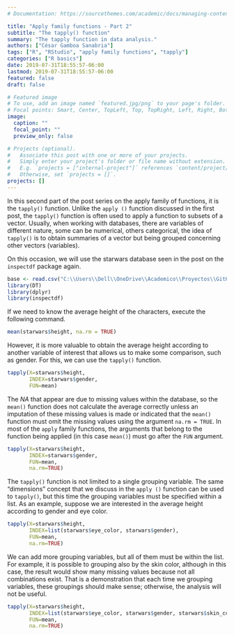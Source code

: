 ```yaml
---
# Documentation: https://sourcethemes.com/academic/docs/managing-content/

title: "Apply family functions - Part 2"
subtitle: "The tapply() function"
summary: "The tapply function in data analysis."
authors: ["César Gamboa Sanabria"]
tags: ["R", "RStudio", "apply family functions", "tapply"]
categories: ["R basics"]
date: 2019-07-31T18:55:57-06:00
lastmod: 2019-07-31T18:55:57-06:00
featured: false
draft: false

# Featured image
# To use, add an image named `featured.jpg/png` to your page's folder.
# Focal points: Smart, Center, TopLeft, Top, TopRight, Left, Right, BottomLeft, Bottom, BottomRight.
image:
  caption: ""
  focal_point: ""
  preview_only: false

# Projects (optional).
#   Associate this post with one or more of your projects.
#   Simply enter your project's folder or file name without extension.
#   E.g. `projects = ["internal-project"]` references `content/project/deep-learning/index.md`.
#   Otherwise, set `projects = []`.
projects: []
---
```


In this second part of the post series on the apply family of functions, it is the `tapply()` function. Unlike the `apply ()` function discussed in the first post, the `tapply()` function is often used to apply a function to subsets of a vector. Usually, when working with databases, there are variables of different nature, some can be numerical, others categorical, the idea of `tapply()` is to obtain summaries of a vector but being grouped concerning other vectors (variables).

On this occasion, we will use the starwars database seen in the post on the `inspectdf` package again.

```r
base <- read.csv("C:\\Users\\Dell\\OneDrive\\Academico\\Proyectos\\GitHub\\Website\\content\\es\\post\\referencias\\heroes_information.csv")[,-1]
library(DT)
library(dplyr)
library(inspectdf)
```

If we need to know the average height of the characters, execute the following command.

```r
mean(starwars$height, na.rm = TRUE)
```

However, it is more valuable to obtain the average height according to another variable of interest that allows us to make some comparison, such as gender. For this, we can use the `tapply()` function.

```r
tapply(X=starwars$height,     
       INDEX=starwars$gender, 
       FUN=mean)              
```

The *NA* that appear are due to missing values within the database, so the `mean()` function does not calculate the average correctly unless an imputation of these missing values is made or indicated that the `mean()` function must omit the missing values using the argument `na.rm = TRUE`. In most of the `apply` family functions, the arguments that belong to the function being applied (in this case `mean() `) must go after the ` FUN` argument.

```r
tapply(X=starwars$height,     
       INDEX=starwars$gender,
       FUN=mean,              
       na.rm=TRUE)            
```

The `tapply()` function is not limited to a single grouping variable. The same "dimensions" concept that we discuss in the `apply ()` function can be used to `tapply()`, but this time the grouping variables must be specified within a list. As an example, suppose we are interested in the average height according to gender and eye color.

```r
tapply(X=starwars$height,
       INDEX=list(starwars$eye_color, starwars$gender), 
       FUN=mean, 
       na.rm=TRUE)
```

We can add more grouping variables, but all of them must be within the list. For example, it is possible to grouping also by the skin color, although in this case, the result would show many missing values because not all combinations exist. That is a demonstration that each time we grouping variables, these groupings should make sense; otherwise, the analysis will not be useful.

```r
tapply(X=starwars$height,
       INDEX=list(starwars$eye_color, starwars$gender, starwars$skin_color), 
       FUN=mean, 
       na.rm=TRUE)
```

